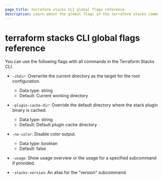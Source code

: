 ```yaml
---
page_title: terraform stacks CLI global flags reference
description: Learn about the global flags in the terraform stacks command line interface.
---
```


# terraform stacks CLI global flags reference

You can use the following flags with all commands in the Terraform Stacks CLI.

- `-chdir`: Overwrite the current directory as the target for the root configuration.
    - Data type: string
    - Default: Current working directory

- `-plugin-cache-dir`: Override the default directory where the stack plugin binary is cached.
    - Data type: string
    - Default: Default plugin cache directory

- `-no-color`: Disable color output.
    - Data type: boolean
    - Default: false

- `-usage`: Show usage overview or the usage for a specified subcommand if provided.

- `-stacks-version`: An alias for the "version" subcommand.
